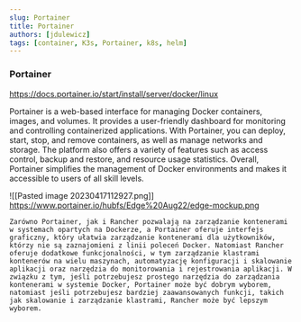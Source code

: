 ```yaml
---
slug: Portainer
title: Portainer
authors: [jdulewicz]
tags: [container, K3s, Portainer, k8s, helm]
---
```


### Portainer

https://docs.portainer.io/start/install/server/docker/linux

Portainer is a web-based interface for managing Docker containers, images, and volumes. It provides a user-friendly dashboard for monitoring and controlling containerized applications. With Portainer, you can deploy, start, stop, and remove containers, as well as manage networks and storage. The platform also offers a variety of features such as access control, backup and restore, and resource usage statistics. Overall, Portainer simplifies the management of Docker environments and makes it accessible to users of all skill levels.

![[Pasted image 20230417112927.png]]
https://www.portainer.io/hubfs/Edge%20Aug22/edge-mockup.png

	Zarówno Portainer, jak i Rancher pozwalają na zarządzanie kontenerami w systemach opartych na Dockerze, a Portainer oferuje interfejs graficzny, który ułatwia zarządzanie kontenerami dla użytkowników, którzy nie są zaznajomieni z linii poleceń Docker. Natomiast Rancher oferuje dodatkowe funkcjonalności, w tym zarządzanie klastrami kontenerów na wielu maszynach, automatyzację konfiguracji i skalowanie aplikacji oraz narzędzia do monitorowania i rejestrowania aplikacji. W związku z tym, jeśli potrzebujesz prostego narzędzia do zarządzania kontenerami w systemie Docker, Portainer może być dobrym wyborem, natomiast jeśli potrzebujesz bardziej zaawansowanych funkcji, takich jak skalowanie i zarządzanie klastrami, Rancher może być lepszym wyborem.

